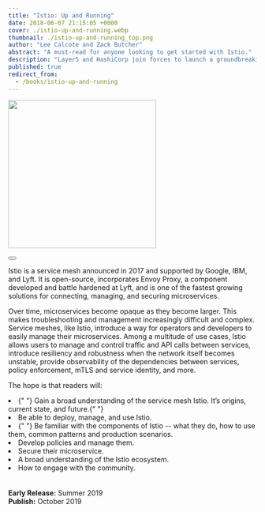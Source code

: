 ```yaml
---
title: "Istio: Up and Running"
date: 2018-06-07 21:15:05 +0000
cover: ./istio-up-and-running.webp
thumbnail: ./istio-up-and-running_top.png
author: "Lee Calcote and Zack Butcher"
abstract: "A must-read for anyone looking to get started with Istio."
description: "Layer5 and HashiCorp join forces to launch a groundbreaking partnership, bringing advanced cloud-native infrastructure solutions for containerized and non-containerized workloads through Meshery and Consul integration. Explore the power of Meshery's support for Consul service mesh, including sample applications, performance management, and experimental support for WebAssembly, demonstrated at DockerCon 2020 for near-native fine-grained traffic control."
published: true
redirect_from:
  - /books/istio-up-and-running
---
```



<BookWrapper>

<div className="book">
  <a href="http://www.jdoqocy.com/click-100001276-11290546?url=http%3A%2F%2Fshop.oreilly.com%2Fproduct%2F0636920203940.do%3Fcmp%3Daf-velocity-books-video-product_cj_0636920203940_%25zp&cjsku=0636920203940">
    <img className="card" width="300px" src={istio_book} align="center" />
  </a>
  <div>&nbsp;</div>
  <Button
    primary
    className="banner-btn one pa-8"
    title="Get the Book"
    url="http://www.jdoqocy.com/click-100001276-11290546?url=http%3A%2F%2Fshop.oreilly.com%2Fproduct%2F0636920203940.do%3Fcmp%3Daf-velocity-books-video-product_cj_0636920203940_%25zp&cjsku=0636920203940"
    external={true}
  />
</div>

Istio is a service mesh announced in 2017 and supported by Google, IBM, and Lyft. It is open-source, incorporates Envoy Proxy, a component developed and battle hardened at Lyft, and is one of the fastest growing solutions for connecting, managing, and securing microservices.

Over time, microservices become opaque as they become larger. This makes troubleshooting and management increasingly difficult and complex. Service meshes, like Istio, introduce a way for operators and developers to easily manage their microservices. Among a multitude of use cases, Istio allows users to manage and control traffic and API calls between services, introduce resiliency and robustness when the network itself becomes unstable, provide observability of the dependencies between services, policy enforcement, mTLS and service identity, and more.

The hope is that readers will:

<li>
  {" "}
  Gain a broad understanding of the service mesh Istio. It’s origins, current state,
  and future.{" "}
</li>
<li> Be able to deploy, manage, and use Istio. </li>
<li>
  {" "}
  Be familiar with the components of Istio -- what they do, how to use them, common
  patterns and production scenarios.
</li>
<li> Develop policies and manage them.</li>
<li> Secure their microservice.</li>
<li> A broad understanding of the Istio ecosystem.</li>
<li> How to engage with the community.</li>

<br />
<br />
<b>Early Release:</b> Summer 2019
<br />
<b>Publish:</b> October 2019

</BookWrapper>
